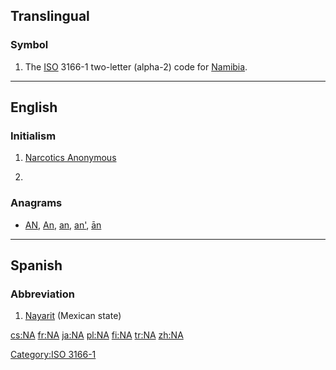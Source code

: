 {{also|Appendix:Variations of "na"}}
==Translingual==

===Symbol===
{{head|mul|symbol}}
# The [[ISO]] 3166-1 two-letter (alpha-2) code for [[Namibia]].

[[Category:ISO 3166-1]]
----

==English==

===Initialism===
{{rfc-header|Initialism}}
{{head|en|initialism}}

# [[w:Narcotics Anonymous|Narcotics Anonymous]]
# {{context|informal|lang=en}} {{abbreviation of|North Atlanticist|lang=en}}

===Anagrams===
* [[AN#English|AN]], [[An#English|An]], [[an#English|an]], [[an'#English|an']], [[ān#English|ān]]

----

==Spanish==

===Abbreviation===
{{rfc-header|Abbreviation}}
{{head|es|abbreviation}}

# [[Nayarit]] (Mexican state)

[[cs:NA]]
[[fr:NA]]
[[ja:NA]]
[[pl:NA]]
[[fi:NA]]
[[tr:NA]]
[[zh:NA]]